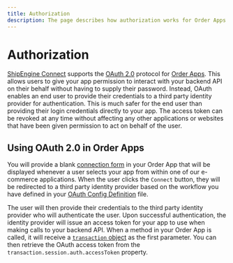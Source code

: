 ```yaml
---
title: Authorization
description: The page describes how authorization works for Order Apps.
---
```


Authorization
====================

[ShipEngine Connect](./../index.mdx) supports the [OAuth 2.0](https://oauth.net/2/) protocol for [Order Apps](./../reference/order.mdx).
This allows users to give your app permission to interact with your backend API on their behalf without having
to supply their password. Instead, OAuth enables an end user to provide their credentials to a third party identity provider for authentication.
This is much safer for the end user than providing their login credentials directly to your app.
The access token can be revoked at any time without affecting any other applications or websites that have been given permission to
act on behalf of the user.


## Using OAuth 2.0 in Order Apps
You will provide a blank [connection form](./../reference/forms.mdx#connection-form-examples) in your Order App that will be displayed whenever
a user selects your app from within one of our e-commerce applications. When the user clicks the `Connect` button, they
will be redirected to a third party identity provider based on the workflow you have defined in your  [OAuth Config Definition](./oauth-config.mdx) file.



The user will then provide their credentials to the third party identity provider who will authenticate the user. Upon successful
authentication, the identity provider will issue an access token for your app to use when making calls to your backend API.
When a method in your Order App is called, it will receive a [`transaction` object](./../reference/order-transaction.mdx)
as the first parameter. You can then retrieve the OAuth access token from the `transaction.session.auth.accessToken` property.


